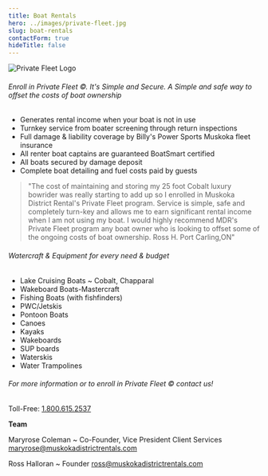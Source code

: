 ```yaml
---
title: Boat Rentals
hero: ../images/private-fleet.jpg
slug: boat-rentals
contactForm: true
hideTitle: false
---
```


![Private Fleet Logo](../images/private-fleet-logo.png)

###### Enroll in Private Fleet ©. It's Simple and Secure. A Simple and safe way to offset the costs of boat ownership

- Generates rental income when your boat is not in use
- Turnkey service from boater screening through return inspections
- Full damage & liability coverage by Billy's Power Sports Muskoka fleet insurance
- All renter boat captains are guaranteed BoatSmart certified
- All boats secured by damage deposit
- Complete boat detailing and fuel costs paid by guests

> "The cost of maintaining and storing my 25 foot Cobalt luxury bowrider was really starting to add up so I enrolled in Muskoka District Rental's Private Fleet program. Service is simple,
> safe and completely turn-key and allows me to earn significant rental income when I am not using my boat. I would highly recommend MDR's Private Fleet program any boat owner who is
> looking to offset some of the ongoing costs of boat ownership. Ross H. Port Carling,ON"

###### Watercraft & Equipment for every need & budget

- Lake Cruising Boats ~ Cobalt, Chapparal
- Wakeboard Boats-Mastercraft
- Fishing Boats (with fishfinders)
- PWC/Jetskis
- Pontoon Boats
- Canoes
- Kayaks
- Wakeboards
- SUP boards
- Waterskis
- Water Trampolines

###### For more information or to enroll in Private Fleet © contact us!

Toll-Free: <a href="tel:18006152537">1.800.615.2537</a>

**Team**

Maryrose Coleman ~ Co-Founder, Vice President Client Services
<maryrose@muskokadistrictrentals.com>

Ross Halloran ~ Founder
<ross@muskokadistrictrentals.com>
